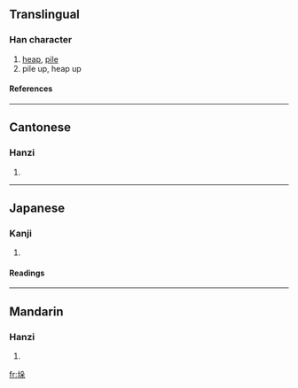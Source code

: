 {{see|垜}}

==Translingual==
===Han character===
{{Han char|rn=32|rad=土|as=06|sn=9|four=4719<sub>4</sub>|canj=土竹弓木 (GHND)}}
# [[heap]], [[pile]]
# pile up, heap up
====References====
{{Han ref|kx=0228.080|dkj=05048|dj=0464.060|hdz=10440.080|uh=579B|ud=22427|bh=CE57|bd=52823}}
----
==Cantonese==
===Hanzi===
{{yue-hanzi|jyut=|y=do2}}
# {{defn|Cantonese}}
----
==Japanese==
===Kanji===
{{ja-kanji|grade=|rs=土06}}
# {{defn|Japanese}} 
====Readings====
{{ja-readings|on=[[だ]] (da)|kun=}}
----
==Mandarin==
===Hanzi===
{{cmn-hanzi|pin=[[duǒ]] ([[duo3]])|wg=to<sup>3</sup>}}
# {{defn|Mandarin}}

[[fr:垛]]